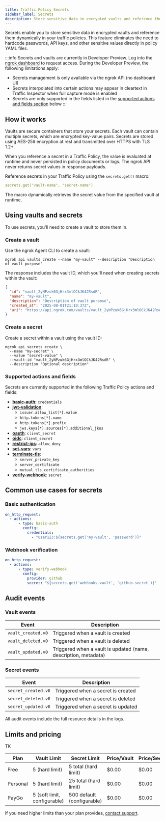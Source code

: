 ```yaml
---
title: Traffic Policy Secrets
sidebar_label: Secrets
description: Store sensitive data in encrypted vaults and reference them dynamically in your traffic policies.
---
```


Secrets enable you to store sensitive data in encrypted vaults and reference them dynamically in your traffic policies.
This feature eliminates the need to hardcode passwords, API keys, and other sensitive values directly in policy YAML files.

:::info
Secrets and vaults are currently in Developer Preview.
Log into the [ngrok dashboard](https://dashboard.ngrok.com/developer-preview) to request access.
During the Developer Preview, the following limitations apply:

- Secrets management is only available via the ngrok API (no dashboard UI)
- Secrets interpolated into certain actions may appear in cleartext in Traffic Inspector when full capture mode is enabled
- Secrets are only supported in the fields listed in the [supported actions and fields section](#supported-actions-and-fields) below
  :::

## How it works

Vaults are secure containers that store your secrets.
Each vault can contain multiple secrets, which are encrypted key-value pairs.
Secrets are stored using AES-256 encryption at rest and transmitted over HTTPS with TLS 1.2+.

When you reference a secret in a Traffic Policy, the value is evaluated at runtime and never persisted in policy documents or logs.
The ngrok API never returns secret values in response payloads.

Reference secrets in your Traffic Policy using the `secrets.get()` macro:

```yaml
secrets.get("vault-name", "secret-name")
```

The macro dynamically retrieves the secret value from the specified vault at runtime.

## Using vaults and secrets

To use secrets, you'll need to create a vault to store them in.

### Create a vault

Use the ngrok Agent CLI to create a vault:

```shell
ngrok api vaults create --name "my-vault" --description "Description of vault purpose"
```

The response includes the vault ID, which you'll need when creating secrets within the vault:

```json
{
  "id": "vault_2yNPzuk6GjHrx3mlOCkJK42RsdR",
  "name": "my-vault",
  "description": "Description of vault purpose",
  "created_at": "2025-08-01T21:10:37Z",
  "uri": "https://api.ngrok.com/vaults/vault_2yNPzuk6GjHrx3mlOCkJK42RsdR"
}
```

### Create a secret

Create a secret within a vault using the vault ID:

```shell
ngrok api secrets create \
  --name "my-secret" \
  --value "secret-value" \
  --vault-id "vault_2yNPzuk6GjHrx3mlOCkJK42RsdR" \
  --description "Optional description"
```

### Supported actions and fields

Secrets are currently supported in the following Traffic Policy actions and fields:

- **[basic-auth](/traffic-policy/actions/basic-auth/)**: `credentials`
- **[jwt-validation](/traffic-policy/actions/jwt-validation/)**: 
  - `issuer.allow_list[*].value`
  - `http.tokens[*].name`
  - `http.tokens[*].prefix`
  - `jws.keys[*].sources[*].additional_jkus`
- **[oauth](/traffic-policy/actions/oauth/)**: `client_secret`
- **[oidc](/traffic-policy/actions/oidc/)**: `client_secret`
- **[restrict-ips](/traffic-policy/actions/restrict-ips/)**: `allow`, `deny`
- **[set-vars](/traffic-policy/actions/set-vars/)**: `vars`
- **[terminate-tls](/traffic-policy/actions/terminate-tls/)**:
  - `server_private_key`
  - `server_certificate`
  - `mutual_tls_certificate_authorities`
- **[verify-webhook](/traffic-policy/actions/verify-webhook/)**: `secret`

## Common use cases for secrets

### Basic authentication

```yaml
on_http_request:
  - actions:
      - type: basic-auth
        config:
          credentials:
            - "user123:${secrets.get('my-vault', 'password')}"
```

### Webhook verification

```yaml
on_http_request:
  - actions:
      - type: verify-webhook
        config:
          provider: github
          secret: "${secrets.get('webhooks-vault', 'github-secret')}"
```

## Audit events

### Vault events

| Event              | Description                                                     |
| ------------------ | --------------------------------------------------------------- |
| `vault_created.v0` | Triggered when a vault is created                               |
| `vault_deleted.v0` | Triggered when a vault is deleted                               |
| `vault_updated.v0` | Triggered when a vault is updated (name, description, metadata) |

### Secret events

| Event               | Description                        |
| ------------------- | ---------------------------------- |
| `secret_created.v0` | Triggered when a secret is created |
| `secret_deleted.v0` | Triggered when a secret is deleted |
| `secret_updated.v0` | Triggered when a secret is updated |

All audit events include the full resource details in the logs.

## Limits and pricing

TK

| Plan     | Vault Limit                  | Secret Limit               | Price/Vault | Price/Secret |
| -------- | ---------------------------- | -------------------------- | ----------- | ------------ |
| Free     | 5 (hard limit)               | 5 total (hard limit)       | $0.00       | $0.00        |
| Personal | 5 (hard limit)               | 25 total (hard limit)      | $0.00       | $0.00        |
| PayGo    | 5 (soft limit, configurable) | 500 default (configurable) | $0.00       | $0.00        |

If you need higher limits than your plan provides, [contact support](mailto:support@ngrok.com).
